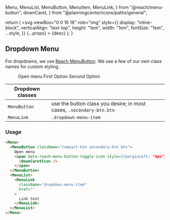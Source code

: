   Menu,
  MenuList,
  MenuButton,
  MenuItem,
  MenuLink,
} from "@reach/menu-button";
  downCaret,
} from "@planningcenter/icons/paths/general";

<Meta title="Dropdowns" />

  return (
    <svg
      viewBox="0 0 16 16"
      role="img"
      style={{
        display: "inline-block",
        verticalAlign: "text-top",
        height: "1em",
        width: "1em",
        fontSize: "1em",
        ...style,
      }}
      {...props}
    >
      <title>{title}</title>
      <desc>{desc}</desc>
      <path d={path} fill="currentColor" />
    </svg>
  );
}

## Dropdown Menu
For dropdowns, we use [Reach MenuButton](https://reach.tech/menu-button/). We use a few of our own class names for custom styling.

<Preview>
  <Story name="Dropdown Menu">
    <div
      data-color-scheme="light"
      data-contrast="low"
      style={{paddingBottom: "1rem"}}
    >
      <Menu>
        <MenuButton className="compact-btn secondary-btn btn">
          Open menu
          <span data-reach-menu-button-toggle-icon style={{marginLeft: "4px", position: "relative", top: 1}}>
            <Icon
              title="Down caret"
              desc="Open Church Center Publishing status menu"
              path={downCaret}
            />
          </span>
        </MenuButton>
        <MenuList>
          <MenuLink
            className="dropdown-menu-item"
            target="_blank"
            rel="noreferrer"
            href=""
          >
            First Option
          </MenuLink>
          <MenuLink
            className="dropdown-menu-item"
            target="_blank"
            rel="noreferrer"
            href=""
          >
            Second Option
          </MenuLink>
        </MenuList>
      </Menu>
    </div>
  </Story>
</Preview>

| Dropdown classes |  |
| ---- | ---- |
| <code>MenuButton</code> | use the button class you desire; in most cases, <code>.secondary-btn.btn</code> |
| <code>MenuLink</code> | <code>.dropdown-menu-item</code> |

### Usage
```html
<Menu>
  <MenuButton className="compact-btn secondary-btn btn">
    Open menu
    <span data-reach-menu-button-toggle-icon style={{marginLeft: "4px"}}>
      <DownCaretIcon />
    </span>
  </MenuButton>
  <MenuList>
    <MenuLink
      className="dropdown-menu-item"
      href=""
    >
      Link text
    </MenuLink>
  </MenuList>
</Menu>
```
